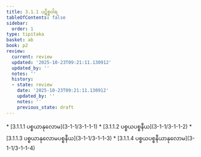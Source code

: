 ```yaml
---
title: 3.1.1 ပဋိစ္စဝါရ
tableOfContents: false
sidebar:
  order: 1
type: tipitaka
basket: ab
book: p2
review:
  current: review
  updated: '2025-10-23T09:21:11.130912'
  updated_by: ''
  notes: ''
  history:
  - state: review
    date: '2025-10-23T09:21:11.130912'
    updated_by: ''
    notes: ''
    previous_state: draft
---
```



<ReviewStatus review={frontmatter.review} showDetails={true} />

<HypothesisAnnotation frontmatter={frontmatter} />

<DynamicBreadcrumb />



<TableOfContents book="p2" section="3.1.1">
* [3.1.1.1 ပစ္စယာနုလောမ](3-1-1/3-1-1-1)
* [3.1.1.2 ပစ္စယပစ္စနီယ](3-1-1/3-1-1-2)
* [3.1.1.3 ပစ္စယာနုလောမပစ္စနီယ](3-1-1/3-1-1-3)
* [3.1.1.4 ပစ္စယပစ္စနီယာနုလောမ](3-1-1/3-1-1-4)
</TableOfContents>